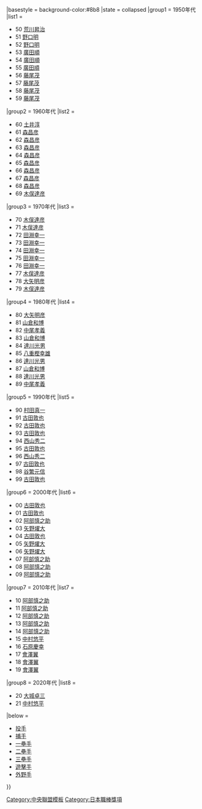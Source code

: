 {{Navbox
|bodyclass=hlist

|name = 中央聯盟最佳九人 (捕手)
|title = [[中央聯盟]][[日本職棒最佳九人獎 (太平洋聯盟)|最佳九人]][[捕手]]{{#if:{{{1|}}}|({{{1|}}})|}}
|basestyle = background-color:#8b8
|state = <includeonly>collapsed</includeonly>
|group1 = 1950年代
|list1 = 
*50 [[荒川昇治]]
*51 [[野口明]]
*52 [[野口明]]
*53 [[廣田順]]
*54 [[廣田順]]
*55 [[廣田順]]
*56 [[藤尾茂]]
*57 [[藤尾茂]]
*58 [[藤尾茂]]
*59 [[藤尾茂]]
|group2 = 1960年代
|list2 = 
*60 [[土井淳]]
*61 [[森祇晶|森昌彦]]
*62 [[森祇晶|森昌彦]]
*63 [[森祇晶|森昌彦]]
*64 [[森祇晶|森昌彦]]
*65 [[森祇晶|森昌彦]]
*66 [[森祇晶|森昌彦]]
*67 [[森祇晶|森昌彦]]
*68 [[森祇晶|森昌彦]]
*69 [[木俣達彦]]
|group3 = 1970年代
|list3 = 
*70 [[木俣達彦]]
*71 [[木俣達彦]]
*72 [[田淵幸一]]
*73 [[田淵幸一]]
*74 [[田淵幸一]]
*75 [[田淵幸一]]
*76 [[田淵幸一]]
*77 [[木俣達彦]]
*78 [[大矢明彦]]
*79 [[木俣達彦]]
|group4 = 1980年代
|list4 = 
*80 [[大矢明彦]]
*81 [[山倉和博]]
*82 [[中尾孝義]]
*83 [[山倉和博]]
*84 [[達川光男]]
*85 [[八重樫幸雄]]
*86 [[達川光男]]
*87 [[山倉和博]]
*88 [[達川光男]]
*89 [[中尾孝義]]
|group5 = 1990年代
|list5 = 
*90 [[村田真一]]
*91 [[古田敦也]]
*92 [[古田敦也]]
*93 [[古田敦也]]
*94 [[西山秀二]]
*95 [[古田敦也]]
*96 [[西山秀二]]
*97 [[古田敦也]]
*98 [[谷繁元信]]
*99 [[古田敦也]]
|group6 = 2000年代
|list6 = 
*00 [[古田敦也]]
*01 [[古田敦也]]
*02 [[阿部慎之助]]
*03 [[矢野輝弘|矢野燿大]]
*04 [[古田敦也]]
*05 [[矢野輝弘|矢野燿大]]
*06 [[矢野輝弘|矢野燿大]]
*07 [[阿部慎之助]]
*08 [[阿部慎之助]]
*09 [[阿部慎之助]]
|group7 = 2010年代
|list7 = 
*10 [[阿部慎之助]]
*11 [[阿部慎之助]]
*12 [[阿部慎之助]]
*13 [[阿部慎之助]]
*14 [[阿部慎之助]]
*15 [[中村悠平]]
*16 [[石原慶幸]]
*17 [[會澤翼]]
*18 [[會澤翼]]
*19 [[會澤翼]]
|group8 = 2020年代
|list8 = 
*20 [[大城卓三]]
*21 [[中村悠平]]
|below = 
*[[Template:中央聯盟最佳九人 (投手)|投手]]
*[[Template:中央聯盟最佳九人 (捕手)|捕手]]
*[[Template:中央聯盟最佳九人 (一壘手)|一壘手]]
*[[Template:中央聯盟最佳九人 (二壘手)|二壘手]]
*[[Template:中央聯盟最佳九人 (三壘手)|三壘手]]
*[[Template:中央聯盟最佳九人 (遊擊手)|遊擊手]]
*[[Template:中央聯盟最佳九人 (外野手)|外野手]]
}}
<noinclude>
[[Category:中央聯盟模板]]
[[Category:日本職棒獎項]]
</noinclude>